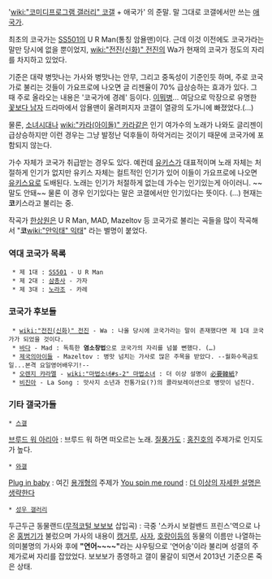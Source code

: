 '[[wiki:"코미디프로그램 갤러리" 코갤]] + 애국가' 의 준말. 말 그대로 코갤에서만 쓰는 [[애국가]].

최초의 코국가는 [[SS501]]의 U R Man(통칭 암욜맨)이다.
근데 이것 이전에도 코국가라는 말만 당시에 없을 뿐이었지, [[wiki:"전진(신화)" 전진]]의 Wa가 현재의 코국가 정도의 자리를 차지하고 있었다.

기준은 대략 병맛나는 가사와 병맛나는 안무, 그리고 중독성이 기준인듯 하며, 주로 코국가로 불리는 것들이 가요프로에 나오면 글 리젠율이 70% 급상승하는 효과가 있다.
그 때 주로 올라오는 내용은 '코국가에 경례' 등이다. [[이뭐병]]...
여담으로 막장으로 유명한 [[꽃보다 남자]] 드라마에서 암욜맨이 울려퍼지자 코갤이 열광의 도가니에 빠졌었다.(…)

물론, [[소녀시대]]나 [[wiki:"카라(아이돌)" 카라]]같은 인기 여가수의 노래가 나와도 글리젠이 급상승하지만 이런 경우는 그냥 발정난 덕후들이 하악거리는 것이기 때문에 코국가에 포함되지 않는다.

가수 자체가 코국가 취급받는 경우도 있다. 예컨데 [[유키스]]가 대표적이며 노래 자체는 처절하게 인기가 없지만 유키스 자체는 컬트적인 인기가 있어 이들이 가요프로에 나오면 [[유키스요]]로 도배된다. 노래는 인기가 처절하게 없는데 가수는 인기있는게 아이러니. ~~말도 안돼~~ 물론 이 경우 인기있다는 말은 코갤에서만 인기있다는 뜻이다. (…) 현재는 '''코'''키스라고 불리는 중.

작곡가 [[한상원]]은 U R Man, MAD, Mazeltov 등 코국가로 불리는 곡들을 많이 작곡해서 "'''코'''[[wiki:"안익태" 익태]]" 라는 별명이 붙었다.
 
=== 역대 코국가 목록 ===
  * 제 1대 : [[SS501]] - U R Man
  * 제 2대 : [[삼총사]] - 가자
  * 제 3대 : [[노라조]] - 카레

=== 코국가 후보들 ===
  * [[wiki:"전진(신화)" 전진]] - Wa : 나올 당시에 코국가라는 말이 존재했다면 제 1대 코국가가 되었을 것이다.
  * [[바다]] - Mad : 독특한 '''염소창법'''으로 코국가의 자리를 넘볼 뻔했다. (…)
  * [[제국의아이들]] - Mazeltov : 병맛 넘치는 가사로 많은 주목을 받았다. --월화수목금토일...본격 요일영어배우기!--
  * [[오렌지 캬라멜]] - [[wiki:"마법소녀#s-2" 마법소녀]] : 더 이상 설명이 [[必要韓紙]]?
  * [[비진아]] - La Song : 맛사지 소년과 전통가요(?)의 콜라보레이션으로 병맛이 넘친다.
=== 기타 갤국가들 ===
 * [[스갤]]
[[브루드 워 아리아]] : 브루드 워 하면 떠오르는 노래.
[[질풍가도]] : [[홍진호]]의 주제가로 인지도가 높다.

 * [[와갤]]
[[Plug in baby]] : 여긴 [[용개]]형의 주제가
[[You spin me round]] : [[더 이상의 자세한 설명은 생략한다]]

 * [[성우 갤러리]]
두근두근 동물랜드([[무적코털 보보보]] 삽입곡) : 극중 '스카시 보컬밴드 프린스'역으로 나온 [[홍범기]]가 불렀으며 가사의 내용이 [[캥거루]], [[사자]], [[호랑이]]등의 동물의 이름만 나열하는 의미불명의 가사와 후에 '''"연어~~~~"'''라는 샤우팅으로 '연어송'이라 불리며 성갤의 주제가로써 자리를 잡았었다. 보보보가 종영하고 갤이 물갈이 되면서 2013년 기준으론 죽은 상태.
